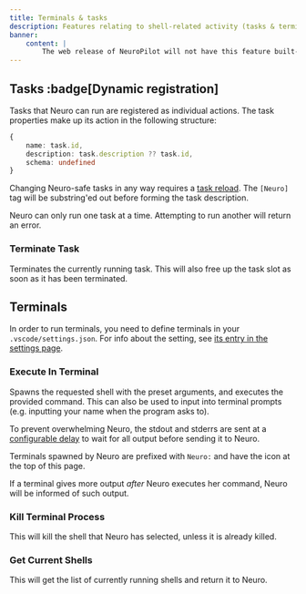 ```yaml
---
title: Terminals & tasks
description: Features relating to shell-related activity (tasks & terminals)
banner:
    content: |
        The web release of NeuroPilot will not have this feature built-in.
---
```



<CenterIcon Icon={Console} credits="Terminal icon by Pasu4" class="neuropilot-icon" />

## Tasks :badge[Dynamic registration]

Tasks that Neuro can run are registered as individual actions.
The task properties make up its action in the following structure:

```ts
{
    name: task.id,
    description: task.description ?? task.id,
    schema: undefined
}
```

Changing Neuro-safe tasks in any way requires a [task reload](/docs/client/reference/commands#reload-tasks).
The `[Neuro]` tag will be substring'ed out before forming the task description.

Neuro can only run one task at a time. Attempting to run another will return an error.

### Terminate Task

Terminates the currently running task.
This will also free up the task slot as soon as it has been terminated.

## Terminals

In order to run terminals, you need to define terminals in your `.vscode/settings.json`.
For info about the setting, see [its entry in the settings page](/docs/client/reference/settings#terminals).

### Execute In Terminal

Spawns the requested shell with the preset arguments, and executes the provided command.
This can also be used to input into terminal prompts (e.g. inputting your name when the program asks to).

To prevent overwhelming Neuro, the stdout and stderrs are sent at a [configurable delay](/docs/client/references/settings#terminal-context-delay) to wait for all output before sending it to Neuro.

Terminals spawned by Neuro are prefixed with `Neuro:` and have the icon at the top of this page.

<Aside type="tip">

If a terminal gives more output *after* Neuro executes her command, Neuro will be informed of such output.

</Aside>

### Kill Terminal Process

This will kill the shell that Neuro has selected, unless it is already killed.

### Get Current Shells

This will get the list of currently running shells and return it to Neuro.
